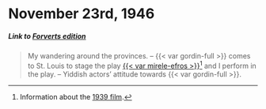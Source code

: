 # November 23rd, 1946

##### _Link to [Forverts edition](https://www.nli.org.il/en/newspapers/frw/1946/11/28/01/)_ {.unnumbered}

> My wandering around the provinces. -- {{< var gordin-full >}} comes to St. Louis to stage the play [{{< var mirele-efros >}}](https://en.wikipedia.org/wiki/Mirele_Efros)^[Information about the [1939 film](https://jewishfilm.org/Catalogue/films/mireleefros.htm).] and I perform in the play. --  Yiddish actors' attitude towards {{< var gordin-full >}}.
